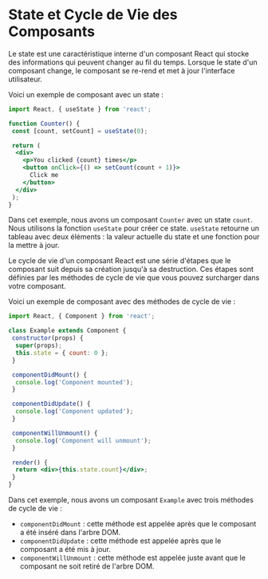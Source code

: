 # State et Cycle de Vie des Composants

Le state est une caractéristique interne d'un composant React qui stocke des informations qui peuvent changer au fil du temps. Lorsque le state d'un composant change, le composant se re-rend et met à jour l'interface utilisateur.

Voici un exemple de composant avec un state :

```jsx
import React, { useState } from 'react';

function Counter() {
 const [count, setCount] = useState(0);

 return (
  <div>
    <p>You clicked {count} times</p>
    <button onClick={() => setCount(count + 1)}>
      Click me
    </button>
  </div>
 );
}
```

Dans cet exemple, nous avons un composant `Counter` avec un state `count`. Nous utilisons la fonction `useState` pour créer ce state. `useState` retourne un tableau avec deux éléments : la valeur actuelle du state et une fonction pour la mettre à jour.

Le cycle de vie d'un composant React est une série d'étapes que le composant suit depuis sa création jusqu'à sa destruction. Ces étapes sont définies par les méthodes de cycle de vie que vous pouvez surcharger dans votre composant.

Voici un exemple de composant avec des méthodes de cycle de vie :

```jsx
import React, { Component } from 'react';

class Example extends Component {
 constructor(props) {
  super(props);
  this.state = { count: 0 };
 }

 componentDidMount() {
  console.log('Component mounted');
 }

 componentDidUpdate() {
  console.log('Component updated');
 }

 componentWillUnmount() {
  console.log('Component will unmount');
 }

 render() {
  return <div>{this.state.count}</div>;
 }
}
```

Dans cet exemple, nous avons un composant `Example` avec trois méthodes de cycle de vie :

- `componentDidMount` : cette méthode est appelée après que le composant a été inséré dans l'arbre DOM.
- `componentDidUpdate` : cette méthode est appelée après que le composant a été mis à jour.
- `componentWillUnmount` : cette méthode est appelée juste avant que le composant ne soit retiré de l'arbre DOM.